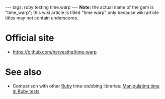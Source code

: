 ---
tags: ruby testing time.warp
---
'''Note:''' the actual name of the gem is "time_warp"; this wiki article is titled "time warp" only because wiki article titles may not contain underscores.

= Official site =

* https://github.com/harvesthq/time-warp

= See also =

* Comparison with other [[Ruby]] time-stubbing libraries: [[Manipulating time in Ruby tests]]
